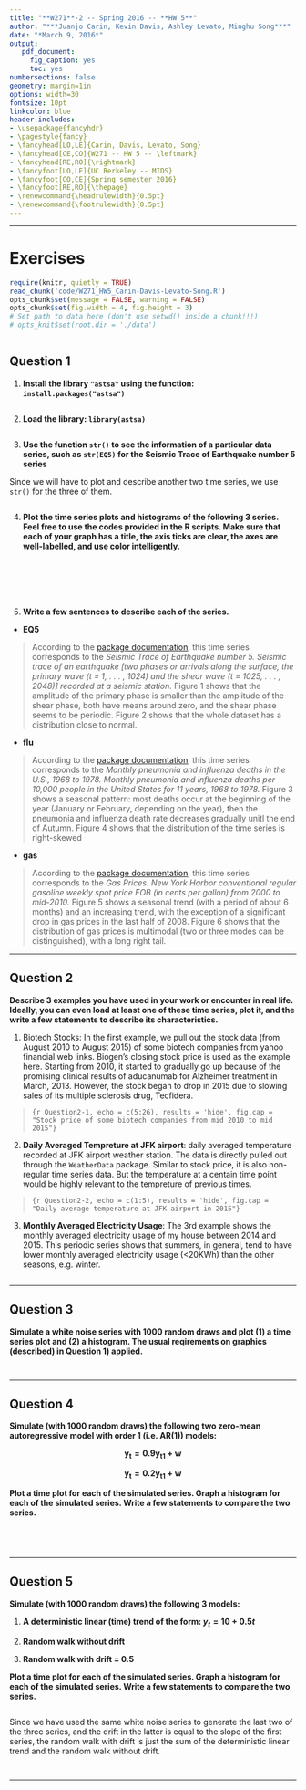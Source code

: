 ```yaml
---
title: "**W271**-2 -- Spring 2016 -- **HW 5**"
author: "***Juanjo Carin, Kevin Davis, Ashley Levato, Minghu Song***"
date: "*March 9, 2016*"
output:
   pdf_document:
     fig_caption: yes
     toc: yes
numbersections: false
geometry: margin=1in
options: width=30
fontsize: 10pt
linkcolor: blue
header-includes:
- \usepackage{fancyhdr}
- \pagestyle{fancy}
- \fancyhead[LO,LE]{Carin, Davis, Levato, Song}
- \fancyhead[CE,CO]{W271 -- HW 5 -- \leftmark}
- \fancyhead[RE,RO]{\rightmark}
- \fancyfoot[LO,LE]{UC Berkeley -- MIDS}
- \fancyfoot[CO,CE]{Spring semester 2016}
- \fancyfoot[RE,RO]{\thepage}
- \renewcommand{\headrulewidth}{0.5pt}
- \renewcommand{\footrulewidth}{0.5pt}
---
```


**********

\pagebreak

# Exercises

```r
require(knitr, quietly = TRUE)
read_chunk('code/W271_HW5_Carin-Davis-Levato-Song.R')
opts_chunk$set(message = FALSE, warning = FALSE)
opts_chunk$set(fig.width = 4, fig.height = 3)
# Set path to data here (don't use setwd() inside a chunk!!!)
# opts_knit$set(root.dir = './data')
```

```r
```



## Question 1

1. **Install the library `"astsa"` using the function: `install.packages("astsa")`**

```r
```

2. **Load the library: `library(astsa)`**

```r
```

3. **Use the function `str()` to see the information of a particular data series, such as `str(EQ5)` for the Seismic Trace of Earthquake number 5 series**

Since we will have to plot and describe another two time series, we use `str()` for the three of them.

```r
```

\pagebreak

4. **Plot the time series plots and histograms of the following 3 series. Feel free to use the codes provided in the R scripts. Make sure that each of your graph has a title, the axis ticks are clear, the axes are well-labelled, and use color intelligently.**

```r
```

```r
```

\pagebreak

```r
```

```r
```

\pagebreak

```r
```

```r
```

\pagebreak

5. **Write a few sentences to describe each of the series.**

  + **EQ5**

> According to the [package documentation](https://cran.r-project.org/web/packages/astsa/astsa.pdf), this time series corresponds to the *Seismic Trace of Earthquake number 5. Seismic trace of an earthquake [two phases or arrivals along the surface, the primary wave (t = 1, . . . , 1024) and the shear wave (t = 1025, . . . , 2048)] recorded at a seismic station.* Figure 1 shows that the amplitude of the primary phase is smaller than the amplitude of the shear phase, both have means around zero, and the shear phase seems to be periodic. Figure 2 shows that the whole dataset has a distribution close to normal.

  + **flu**

> According to the [package documentation](https://cran.r-project.org/web/packages/astsa/astsa.pdf), this time series corresponds to the *Monthly pneumonia and influenza deaths in the U.S., 1968 to 1978. Monthly pneumonia and influenza deaths per 10,000 people in the United States for 11 years, 1968 to 1978.* Figure 3 shows a seasonal pattern: most deaths occur at the beginning of the year (January or February, depending on the year), then the pneumonia and influenza death rate decreases gradually unitl the end of Autumn. Figure 4 shows that the distribution of the time series is right-skewed 

  + **gas**

> According to the [package documentation](https://cran.r-project.org/web/packages/astsa/astsa.pdf), this time series corresponds to the *Gas Prices. New York Harbor conventional regular gasoline weekly spot price FOB (in cents per gallon) from 2000 to mid-2010.* Figure 5 shows a seasonal trend (with a period of about 6 months) and an increasing trend, with the exception of a significant drop in gas prices in the last half of 2008. Figure 6 shows that the distribution of gas prices is multimodal (two or three modes can be distinguished), with a long right tail.



**********

\pagebreak

## Question 2

**Describe 3 examples you have used in your work or encounter in real life. Ideally, you can even load at least one of these time series, plot it, and the write a few statements to describe its characteristics.**

1. Biotech Stocks: In the first example, we pull out the stock data (from August 2010 to August 2015) of some biotech companies from yahoo financial web links. Biogen's closing stock price is used as the example here. Starting from 2010, it started to gradually go up because of the promising clinical results of aducanumab for Alzheimer treatment in March, 2013. However, the stock began to drop in 2015 due to slowing sales of its multiple sclerosis drug, Tecfidera.  

\small

> ```{r Question2-1, echo = c(5:26), results = 'hide', fig.cap = "Stock price of some biotech companies from mid 2010 to mid 2015"}
> ```

\normalsize

\pagebreak

2. **Daily Averaged Tempreture  at JFK airport**: daily averaged temperature recorded at JFK airport weather station. The data is directly pulled out through the `WeatherData` package. Similar to stock price, it is also non-regular time series data. But the temperature at a centain time point would be highly relevant to the tempreture of previous times.

\small

> ```{r Question2-2, echo = c(1:5), results = 'hide', fig.cap = "Daily average temperature at JFK airport in 2015"}
> ```

\normalsize

\pagebreak

3. **Monthly Averaged Electricity Usage**: The 3rd example shows the monthly averaged electricity usage of my house between 2014 and 2015. This periodic series shows that summers, in general, tend to have lower monthly averaged electricity usage (<20KWh) than the other seasons, e.g. winter.  

\small

```r
```

\normalsize

**********

\pagebreak



## Question 3

**Simulate a white noise series with 1000 random draws and plot (1) a time series plot and (2) a histogram. The usual reqirements on graphics (described) in Question 1) applied.**

```r
```

```r
```


**********

## Question 4

**Simulate (with 1000 random draws) the following two zero-mean autoregressive model with order 1 (i.e. AR(1)) models:**

$$\mathbf{y_t = 0.9y_{t1} + w}$$

$$\mathbf{y_t = 0.2y_{t1} + w}$$

**Plot a time plot for each of the simulated series. Graph a histogram for each of the simulated series. Write a few statements to compare the two series.**

```r
```

```r
```

\pagebreak

```r
```

\pagebreak

```r
```

**********



\pagebreak

## Question 5

**Simulate (with 1000 random draws) the following 3 models:**

1. **A deterministic linear (time) trend of the form: $y_t = 10 + 0.5t$**

2. **Random walk without drift**

3. **Random walk with drift = 0.5**

**Plot a time plot for each of the simulated series. Graph a histogram for each of the simulated series. Write a few statements to compare the two series.**

```r
```

Since we have used the same white noise series to generate the last two of the three series, and the drift in the latter is equal to the slope of the first series, the random walk with drift is just the sum of the deterministic linear trend and the random walk without drift.

```r
```

```r
```

**********
